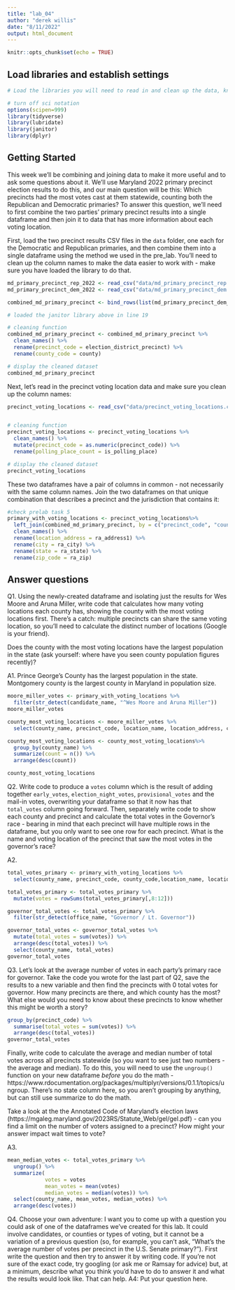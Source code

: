 ```yaml
---
title: "lab_04"
author: "derek willis"
date: "8/11/2022"
output: html_document
---
```


```r
knitr::opts_chunk$set(echo = TRUE)
```

## Load libraries and establish settings
```r
# Load the libraries you will need to read in and clean up the data, knowing that you can go back and add a library and re-run this block after you get a look at the dataframes.

# turn off sci notation
options(scipen=999)
library(tidyverse)
library(lubridate)
library(janitor)
library(dplyr)

```

## Getting Started

This week we'll be combining and joining data to make it more useful and to ask some questions about it. We'll use Maryland 2022 primary precinct election results to do this, and our main question will be this: Which precincts had the most votes cast at them statewide, counting both the Republican and Democratic primaries? To answer this question, we'll need to first combine the two parties' primary precinct results into a single dataframe and then join it to data that has more information about each voting location.

First, load the two precinct results CSV files in the `data` folder, one each for the Democratic and Republican primaries, and then combine them into a single dataframe using the method we used in the pre_lab. You'll need to clean up the column names to make the data easier to work with - make sure you have loaded the library to do that.

```r
md_primary_precinct_rep_2022 <- read_csv("data/md_primary_precinct_rep.csv")
md_primary_precinct_dem_2022 <- read_csv("data/md_primary_precinct_dem.csv")
```

```r
combined_md_primary_precinct <- bind_rows(list(md_primary_precinct_dem_2022, md_primary_precinct_rep_2022)) 

# loaded the janitor library above in line 19

# cleaning function
combined_md_primary_precinct <- combined_md_primary_precinct %>%
  clean_names() %>% 
  rename(precinct_code = election_district_precinct) %>% 
  rename(county_code = county)

# display the cleaned dataset
combined_md_primary_precinct
```

Next, let's read in the precinct voting location data and make sure you clean up the column names:

```r
precinct_voting_locations <- read_csv("data/precinct_voting_locations.csv")  


# cleaning function
precinct_voting_locations <- precinct_voting_locations %>% 
  clean_names() %>% 
  mutate(precinct_code = as.numeric(precinct_code)) %>% 
  rename(polling_place_count = is_polling_place)

# display the cleaned dataset
precinct_voting_locations

```

These two dataframes have a pair of columns in common - not necessarily with the same column names. Join the two dataframes on that unique combination that describes a precinct and the jurisdiction that contains it:


```r
#check prelab task 5
primary_with_voting_locations <- precinct_voting_locations%>%
  left_join(combined_md_primary_precinct, by = c("precinct_code", "county_code")) %>% 
  clean_names() %>% 
  rename(location_address = ra_address1) %>% 
  rename(city = ra_city) %>% 
  rename(state = ra_state) %>% 
  rename(zip_code = ra_zip)

```

## Answer questions

Q1. Using the newly-created dataframe and isolating just the results for Wes Moore and Aruna Miller, write code that calculates how many voting locations each county has, showing the county with the most voting locations first. There's a catch: multiple precincts can share the same voting location, so you'll need to calculate the distinct number of locations (Google is your friend).

Does the county with the most voting locations have the largest population in the state (ask yourself: where have you seen county population figures recently)?

A1. Prince George's County has the largest population in the state. Montgomery county is the largest county  in Maryland in population size. 

```r
moore_miller_votes <- primary_with_voting_locations %>% 
  filter(str_detect(candidate_name, "^Wes Moore and Aruna Miller"))
moore_miller_votes
```
```r
county_most_voting_locations <- moore_miller_votes %>% 
  select(county_name, precinct_code, location_name, location_address, city)
```

```r
county_most_voting_locations <- county_most_voting_locations%>% 
  group_by(county_name) %>% 
  summarize(count = n()) %>% 
  arrange(desc(count))

county_most_voting_locations
````


Q2. Write code to produce a `votes` column which is the result of adding together `early_votes`, `election_night_votes`, `provisional_votes` and the mail-in votes, overwriting your dataframe so that it now has that `total_votes` column going forward. Then, separately write code to show each county and precinct and calculate the total votes in the Governor's race - bearing in mind that each precinct will have multiple rows in the dataframe, but you only want to see one row for each precinct. What is the name and voting location of the precinct that saw the most votes in the governor's race? 

A2. 

```r
total_votes_primary <- primary_with_voting_locations %>% 
  select(county_name, precinct_code, county_code,location_name, location_address, city, office_name, early_votes, election_night_votes, provisional_votes, mail_in_ballot_1_votes, mail_in_ballot_2_votes)

total_votes_primary <- total_votes_primary %>% 
  mutate(votes = rowSums(total_votes_primary[,8:12]))
```


```r
governor_total_votes <- total_votes_primary %>% 
  filter(str_detect(office_name, "Governor / Lt. Governor"))
````

```r
governor_total_votes <- governor_total_votes %>% 
  mutate(total_votes = sum(votes)) %>% 
  arrange(desc(total_votes)) %>% 
  select(county_name, total_votes)
governor_total_votes

```

Q3. Let's look at the average number of votes in each party's primary race for governor. Take the code you wrote for the last part of Q2, save the results to a new variable and then find the precincts with 0 total votes for governor. How many precincts are there, and which county has the most? What else would you need to know about these precincts to know whether this might be worth a story?

```r
group_by(precinct_code) %>% 
  summarise(total_votes = sum(votes)) %>% 
  arrange(desc(total_votes))
governor_total_votes
```

Finally, write code to calculate the average and median number of total votes across all precincts statewide (so you want to see just two numbers - the average and median). To do this, you will need to use the `ungroup()` function on your new dataframe _before_ you do the math - https://www.rdocumentation.org/packages/multiplyr/versions/0.1.1/topics/ungroup. There's no state column here, so you aren't grouping by anything, but can still use summarize to do the math.

Take a look at the the Annotated Code of Maryland's election laws (https://mgaleg.maryland.gov/2023RS/Statute_Web/gel/gel.pdf) - can you find a limit on the number of voters assigned to a precinct? How might your answer impact wait times to vote?

A3. 

```r
mean_median_votes <- total_votes_primary %>% 
  ungroup() %>% 
  summarize(
            votes = votes
            mean_votes = mean(votes)
            median_votes = median(votes)) %>% 
  select(county_name, mean_votes, median_votes) %>% 
  arrange(desc(votes))
```

Q4. Choose your own adventure: I want you to come up with a question you could ask of one of the dataframes we've created for this lab. It could involve candidates, or counties or types of voting, but it cannot be a variation of a previous question (so, for example, you can't ask, "What's the average number of votes per precinct in the U.S. Senate primary?"). First write the question and then try to answer it by writing code. If you're not sure of the exact code, try googling (or ask me or Ramsay for advice) but, at a minimum, describe what you think you'd have to do to answer it and what the results would look like. That can help.
A4: Put your question here.

```r
```
